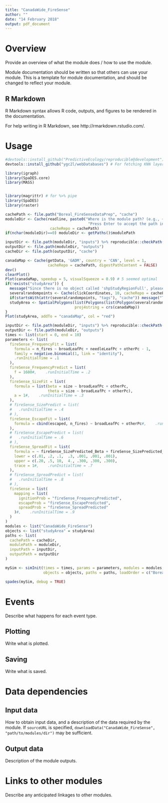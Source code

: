 ```yaml
---
title: "CanadaWide_FireSense"
author: ""
date: "14 February 2018"
output: pdf_document
---
```


# Overview

Provide an overview of what the module does / how to use the module.

Module documentation should be written so that others can use your module.
This is a template for module documentation, and should be changed to reflect your module.

## R Markdown

R Markdown syntax allows R code, outputs, and figures to be rendered in the documentation.

For help writing in R Markdown, see http://rmarkdown.rstudio.com/.

# Usage

```r
#devtools::install_github("PredictiveEcology/reproducible@development")
devtools::install_github("ygc2l/webDatabases") # For fetching KNN layers from PFC repo

library(igraph)
library(SpaDES.core)
library(MASS)


library(magrittr) # for %>% pipe
library(SpaDES)
library(raster)

cachePath <- file.path("Boreal_FireSenseDataPrep", "cache")
moduleDir <- Cache(readline, paste0("Where is the module path? (e.g., ~/module, with no quotes).\n",
                                     "Press Enter to accept the path in getPaths()$modulePath: "),
                    cacheRepo = cachePath)
if(nchar(moduleDir)==0) moduleDir <- getPaths()$modulePath

inputDir <- file.path(moduleDir, "inputs") %>% reproducible::checkPath(create = TRUE)
outputDir <- file.path(moduleDir, "outputs")
cacheDir <- file.path(outputDir, "cache")

canadaMap <- Cache(getData, 'GADM', country = 'CAN', level = 1,
                   cacheRepo = cachePath, digestPathContent = FALSE) 
dev()
clearPlot()
Plot(canadaMap, speedup = 5, visualSqueeze = 0.9) # 5 seemed optimal
if(!exists("studyArea")) {
  message("Since there is no object called 'shpStudyRegionFull', please draw a study area with 10 points")
  severalrandompoints <- Cache(clickCoordinates, 10, cacheRepo = cachePath)
  if(startsWith(attr(severalrandompoints, "tags"), "cache")) message("Taking shpStudyRegionFull from Cache")
  studyArea <- SpatialPolygons(list(Polygons(list(Polygon(severalrandompoints$coords)), ID = 1)),
                               proj4string = crs(canadaMap))
}
Plot(studyArea, addTo = "canadaMap", col = "red")

inputDir <- file.path(moduleDir, "inputs") %>% reproducible::checkPath(create = TRUE)
outputDir <- file.path(moduleDir, "outputs")
times <- list(start = 0, end = 10)
parameters <- list(
  fireSense_FrequencyFit = list(
    formula = n_fires ~ broadLeafPc + needleLeafPc + otherPc - 1, 
    family = negative.binomial(1, link = "identity"),
    .runInitialTime = .1
  ),
  fireSense_FrequencyPredict = list(
    f = 1600#,    .runInitialTime = .2
  ),
  fireSense_SizeFit = list(
    formula = list(beta = size ~ broadLeafPc + otherPc,
                   theta = size ~ broadLeafPc + otherPc),
    a = 1#,    .runInitialTime = .3
  ),
  # fireSense_SizePredict = list(
  #   .runInitialTime = .4
  # ),
  fireSense_EscapeFit = list(
    formula = cbind(escaped, n_fires) ~ broadLeafPc + otherPc#,    .runInitialTime = .5
  ),
  # fireSense_EscapePredict = list(
  #   .runInitialTime = .6
  # ),
  fireSense_SpreadFit = list(
    formula = ~ fireSense_SizePredicted_Beta + fireSense_SizePredicted_Theta,
    lower = c(.01, .2, .1,  .3, .001, .001, .001),
    upper = c(.20, .5, 10,  4., .300, .300, .300),
    trace = 1#,    .runInitialTime = .7
  ),
  # fireSense_SpreadPredict = list(
  #   .runInitialTime = .8
  # ),
  fireSense = list(
    mapping = list(
      ignitionProb = "fireSense_FrequencyPredicted",
      escapeProb = "fireSense_EscapePredicted",
      spreadProb = "fireSense_SpreadPredicted"
    )#,    .runInitialTime = .9
  )
)
modules <- list("CanadaWide_FireSense")
objects <- list("studyArea" = studyArea)
paths <- list(
  cachePath = cacheDir,
  modulePath = moduleDir,
  inputPath = inputDir,
  outputPath = outputDir
)

mySim <- simInit(times = times, params = parameters, modules = modules,
                 objects = objects, paths = paths, loadOrder = c("Boreal_FireSenseDataPrep", "fireSense_FrequencyFit", "fireSense_FrequencyPredict", "fireSense_SizeFit", "fireSense_SizePredict", "fireSense_EscapeFit", "fireSense_EscapePredict", "fireSense_SpreadFit", "fireSense_SpreadPredict", "fireSense"))

spades(mySim, debug = TRUE)
```

# Events

Describe what happens for each event type.

## Plotting

Write what is plotted.

## Saving

Write what is saved.

# Data dependencies

## Input data

How to obtain input data, and a description of the data required by the module.
If `sourceURL` is specified, `downloadData("CanadaWide_FireSense", "path/to/modules/dir")` may be sufficient.

## Output data

Description of the module outputs.

# Links to other modules

Describe any anticipated linkages to other modules.

